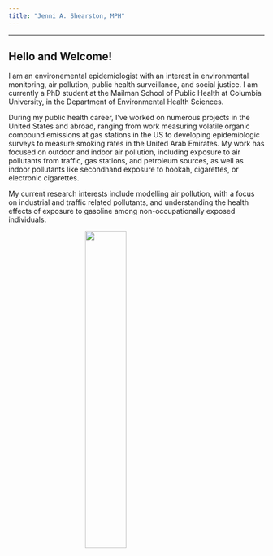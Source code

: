 ```yaml
---
title: "Jenni A. Shearston, MPH"
---
```


***

## Hello and Welcome!

I am an environemental epidemiologist with an interest in  environmental monitoring, air pollution, public health surveillance, and social justice. I am currently a PhD student at the Mailman School of Public Health at Columbia University, in the Department of Environmental Health Sciences.  

During my public health career, I've worked on numerous projects in the United States and abroad, ranging from work measuring volatile organic compound emissions at gas stations in the US to developing epidemiologic surveys to measure smoking rates in the United Arab Emirates. My work has focused on outdoor and indoor air pollution, including exposure to air pollutants from traffic, gas stations, and petroleum sources, as well as indoor pollutants like secondhand exposure to hookah, cigarettes, or electronic cigarettes. 

My current research interests include modelling air pollution, with a focus on industrial and traffic related pollutants, and understanding the health effects of exposure to gasoline among non-occupationally exposed individuals. 

<img src="images/headshot2.jpg" style="width:40%; display: block; margin: 0 auto">












